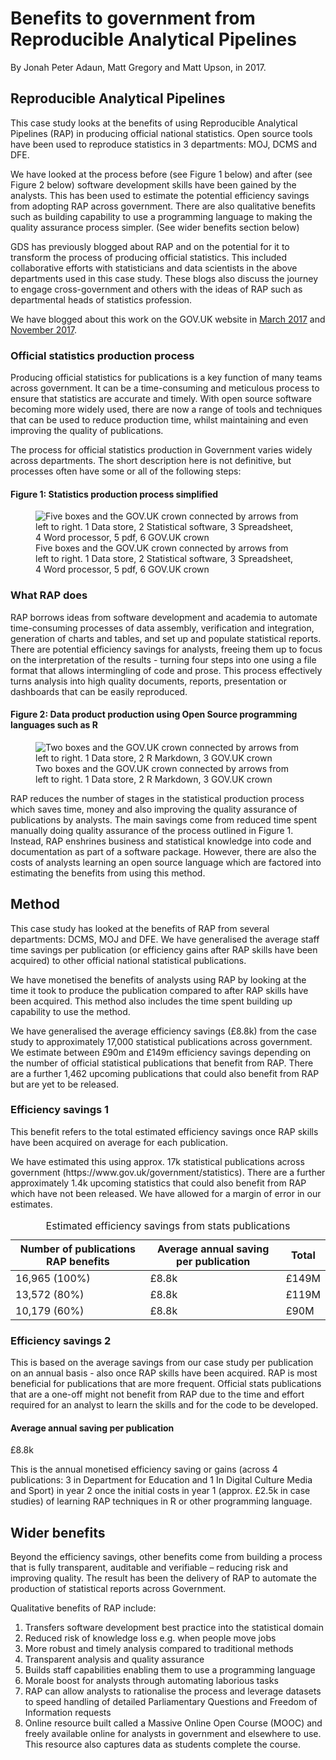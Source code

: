 # Benefits to government from Reproducible Analytical Pipelines

By Jonah Peter Adaun, Matt Gregory and Matt Upson, in 2017.

## Reproducible Analytical Pipelines

This case study looks at the benefits of using Reproducible Analytical Pipelines
(RAP) in producing official national statistics. Open source tools have been
used to reproduce statistics in 3 departments: MOJ, DCMS and DFE.

We have looked at the process before (see Figure 1 below) and after (see Figure
2 below) software development skills have been gained by the analysts. This has
been used to estimate the potential efficiency savings from adopting RAP across
government. There are also qualitative benefits such as building capability to
use a programming language to making the quality assurance process simpler. (See
wider benefits section below)

GDS has previously blogged about RAP and on the potential for it to transform
the process of producing official statistics. This included collaborative
efforts with statisticians and data scientists in the above departments used in
this case study. These blogs also discuss the journey to engage cross-government
and others with the ideas of RAP such as departmental heads of statistics
profession.

We have blogged about this work on the GOV.UK website in [March
2017](https://dataingovernment.blog.gov.uk/2017/03/27/reproducible-analytical-pipeline/)
and [November
2017](https://dataingovernment.blog.gov.uk/2017/11/27/transforming-the-process-of-producing-official-statistics/).

### Official statistics production process

Producing official statistics for publications is a key function of many teams
across government. It can be a time-consuming and meticulous process to ensure
that statistics are accurate and timely. With open source software becoming more
widely used, there are now a range of tools and techniques that can be used to
reduce production time, whilst maintaining and even improving the quality of
publications.

The process for official statistics production in Government varies widely
across departments. The short description here is not definitive, but processes
often have some or all of the following steps:

#### Figure 1: Statistics production process simplified

![Five boxes and the GOV.UK crown connected by arrows from left to right. 1 Data
store, 2 Statistical software, 3 Spreadsheet, 4 Word processor, 5 pdf, 6 GOV.UK
crown](./images/statistics-production-process.png)

### What RAP does

RAP borrows ideas from software development and academia to automate
time-consuming processes of data assembly, verification and integration,
generation of charts and tables, and set up and populate statistical reports.
There are potential efficiency savings for analysts, freeing them up to focus on
the interpretation of the results - turning four steps into one using a file
format that allows intermingling of code and prose. This process effectively
turns analysis into high quality documents, reports, presentation or dashboards
that can be easily reproduced.

#### Figure 2: Data product production using Open Source programming languages such as R

![Two boxes and the GOV.UK crown connected by arrows from left to right. 1 Data
store, 2 R Markdown, 3 GOV.UK
crown](./images/data-product-production-process.png)

RAP reduces the number of stages in the statistical production process which
saves time, money and also improving the quality assurance of publications by
analysts. The main savings come from reduced time spent manually doing quality
assurance of the process outlined in Figure 1. Instead, RAP enshrines business
and statistical knowledge into code and documentation as part of a software
package. However, there are also the costs of analysts learning an open source
language which are factored into estimating the benefits from using this method.

## Method

This case study has looked at the benefits of RAP from several departments:
DCMS, MOJ and DFE. We have generalised the average staff time savings per
publication (or efficiency gains after RAP skills have been acquired) to other
official national statistical publications.

We have monetised the benefits of analysts using RAP by looking at the time it
took to produce the publication compared to after RAP skills have been acquired.
This method also includes the time spent building up capability to use the
method.

We have generalised the average efficiency savings (£8.8k) from the case study
to approximately 17,000 statistical publications across government. We estimate
between £90m and £149m efficiency savings depending on the number of official
statistical publications that benefit from RAP. There are a further 1,462
upcoming publications that could also benefit from RAP but are yet to be
released.

### Efficiency savings 1

This benefit refers to the total estimated efficiency savings once RAP skills
have been acquired on average for each publication.

We have estimated this using approx. 17k statistical publications across
government (https://www.gov.uk/government/statistics). There are a further
approximately 1.4k upcoming statistics that could also benefit from RAP which
have not been released. We have allowed for a margin of error in our estimates.

<table class="govuk-table">
  <caption class="govuk-table__caption">Estimated efficiency savings from stats publications</caption>
  <thead class="govuk-table__head">
    <tr class="govuk-table__row">
      <th class="govuk-table__header" scope="col">Number of publications RAP
      benefits</th>
      <th class="govuk-table__header govuk-table__header--numeric" scope="col">Average annual saving per publication</th>
      <th class="govuk-table__header govuk-table__header--numeric" scope="col">Total</th>
    </tr>
  </thead>
  <tbody class="govuk-table__body">
    <tr class="govuk-table__row">
      <td class="govuk-table__cell govuk-table__cell--numeric">16,965 (100%)</td>
      <td class="govuk-table__cell govuk-table__cell--numeric">£8.8k</td>
      <td class="govuk-table__cell govuk-table__cell--numeric">£149M</td>
    </tr>
    <tr class="govuk-table__row">
      <td class="govuk-table__cell govuk-table__cell--numeric">13,572 (80%)</td>
      <td class="govuk-table__cell govuk-table__cell--numeric">£8.8k</td>
      <td class="govuk-table__cell govuk-table__cell--numeric">£119M</td>
    </tr>
    <tr class="govuk-table__row">
      <td class="govuk-table__cell govuk-table__cell--numeric">10,179 (60%)</td>
      <td class="govuk-table__cell govuk-table__cell--numeric">£8.8k</td>
      <td class="govuk-table__cell govuk-table__cell--numeric">£90M</td>
    </tr>
  </tbody>
</table>

### Efficiency savings 2

This is based on the average savings from our case study per publication on an
annual basis -  also once RAP skills have been acquired. RAP is most beneficial
for publications that are more frequent. Official stats publications that are a
one-off might not benefit from RAP due to the time and effort required for an
analyst to learn the skills and for the code to be developed.

#### Average annual saving per publication

<p class="govuk-body govuk-!-font-size-80">£8.8k</p>

This is the annual monetised efficiency saving or gains (across 4 publications:
3 in Department for Education and 1 In Digital Culture Media and Sport) in year
2 once the initial costs in year 1 (approx. £2.5k in case studies) of learning
RAP techniques in R or other programming language.

## Wider benefits

Beyond the efficiency savings, other benefits come from building a process that
is fully transparent, auditable and verifiable – reducing risk and improving
quality. The result has been the delivery of RAP to automate the production of
statistical reports across Government.

Qualitative benefits of RAP include:

1. Transfers software development best practice into the statistical domain
1. Reduced risk of knowledge loss e.g. when people move jobs
1. More robust and timely analysis compared to traditional methods
1. Transparent analysis and quality assurance
1. Builds staff capabilities enabling them to use a programming language
1. Morale boost for analysts through automating laborious tasks
1. RAP can allow analysts to rationalise the process and leverage datasets to
   speed handling of detailed Parliamentary Questions and Freedom of Information
   requests
1. Online resource built called a Massive Online Open Course (MOOC) and freely
   available online for analysts in government and elsewhere to use. This
   resource also captures data as students complete the course.
